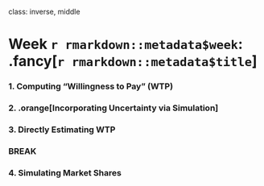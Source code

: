 
class: inverse, middle

# Week `r rmarkdown::metadata$week`: .fancy[`r rmarkdown::metadata$title`]

### 1. Computing "Willingness to Pay" (WTP)
### 2. .orange[Incorporating Uncertainty via Simulation]
### 3. Directly Estimating WTP

### BREAK

### 4. Simulating Market Shares
